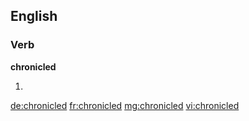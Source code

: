 ==English==

===Verb===
'''chronicled'''

# {{past of|chronicle}}

[[de:chronicled]]
[[fr:chronicled]]
[[mg:chronicled]]
[[vi:chronicled]]